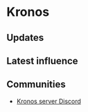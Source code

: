 # Kronos

## Updates


<Updates channel="1105076539307073608" />

## Latest influence


<AeternumMap name="Kronos" />

## Communities

- [Kronos server Discord](https://discord.gg/RKAFpNGB5U)
